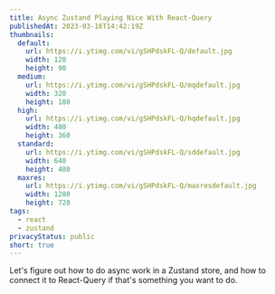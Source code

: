 ```yaml
---
title: Async Zustand Playing Nice With React-Query
publishedAt: 2023-03-16T14:42:19Z
thumbnails:
  default:
    url: https://i.ytimg.com/vi/gSHPdskFL-Q/default.jpg
    width: 120
    height: 90
  medium:
    url: https://i.ytimg.com/vi/gSHPdskFL-Q/mqdefault.jpg
    width: 320
    height: 180
  high:
    url: https://i.ytimg.com/vi/gSHPdskFL-Q/hqdefault.jpg
    width: 480
    height: 360
  standard:
    url: https://i.ytimg.com/vi/gSHPdskFL-Q/sddefault.jpg
    width: 640
    height: 480
  maxres:
    url: https://i.ytimg.com/vi/gSHPdskFL-Q/maxresdefault.jpg
    width: 1280
    height: 720
tags:
  - react
  - zustand
privacyStatus: public
short: true
---
```


Let's figure out how to do async work in a Zustand store, and how to connect it to React-Query if that's something you want to do.
